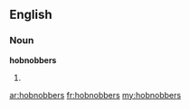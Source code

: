 ==English==

===Noun===
'''hobnobbers'''

# {{plural of|[[hobnobber]]}}

[[ar:hobnobbers]]
[[fr:hobnobbers]]
[[my:hobnobbers]]